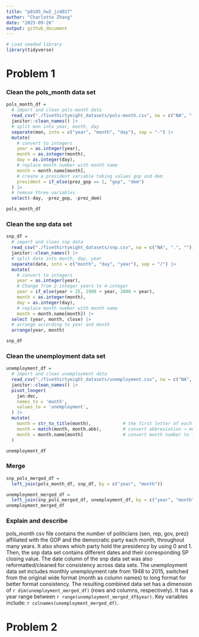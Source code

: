 ```yaml
---
title: "p8105_hw2_jz4027"
author: "Charlotte Zhang"
date: "2025-09-26"
output: github_document
---
```

```r
# Load needed library
library(tidyverse)
```

# Problem 1
### Clean the pols_month data set 
```r
pols_month_df = 
  # import and clean pols-month data
  read_csv("./fivethirtyeight_datasets/pols-month.csv", na = c("NA", ".", "")) |>
  janitor::clean_names() |>
  # split mon into year, month, day
  separate(mon, into = c("year", "month", "day"), sep = "-") |>
  mutate(
    # convert to integers
    year = as.integer(year),
    month = as.integer(month),
    day = as.integer(day),
    # replace month number with month name
    month = month.name[month],
    # create a president variable taking values gop and dem
    president = if_else(prez_gop == 1, "gop", "dem")
  ) |>
  # remove three variables
  select(-day, -prez_gop, -prez_dem)

pols_month_df
```

### Clean the snp data set
```r
snp_df = 
  # import and clean snp data
  read_csv("./fivethirtyeight_datasets/snp.csv", na = c("NA", ".", "")) |>
  janitor::clean_names() |>
  # split date into month, day, year
  separate(date, into = c("month", "day", "year"), sep = "/") |>
  mutate(
    # convert to integers
    year = as.integer(year),
    # Change from 2-integer years to 4-integer
    year = if_else(year > 25, 1900 + year, 2000 + year),
    month = as.integer(month),
    day = as.integer(day),
    # replace month number with month name
    month = month.name[month]) |>
  select (year, month, close) |>
  # arrange according to year and month
  arrange(year, month)

snp_df
```

### Clean the unemployment data set
```r
unemployment_df = 
  # import and clean unemployment data
  read_csv("./fivethirtyeight_datasets/unemployment.csv", na = c("NA", ".", "")) |>
  janitor::clean_names() |>
  pivot_longer(
    jan:dec,
    names_to = 'month',
    values_to = 'unemployment',
  ) |>
  mutate(
    month = str_to_title(month),            # the first letter of each month is capitalized
    month = match(month, month.abb),        # convert abbreviation → month number
    month = month.name[month]               # convert month number to full month name for format consistency 
  )

unemployment_df
```

### Merge
```r
snp_pols_merged_df = 
  left_join(pols_month_df, snp_df, by = c("year", "month"))

unemployment_merged_df =
  left_join(snp_pols_merged_df, unemployment_df, by = c("year", "month"))
unemployment_merged_df
```

### Explain and describe
pols_month csv file contains the number of politicians (sen, rep, gov, prez) affiliated with the GOP and the democratic party each month, throughout many years. It also shows which party hold the presidency by using 0 and 1. Then, the snp data set contains different dates and their corresponding SP closing value. The date column of the snp data set was also reformatted/cleaned for consistency across data sets. The unemployment data set includes monthly unemployment rate from 1948 to 2015, switched from the original wide format (month as column names) to long format for better format consistency. The resulting combined data set has a dimension of `r dim(unemployment_merged_df)` (rows and columns, respectively). It has a year range between `r range(unemployment_merged_df$year)`. Key variables include: `r colnames(unemployment_merged_df)`.

# Problem 2
```r

```





